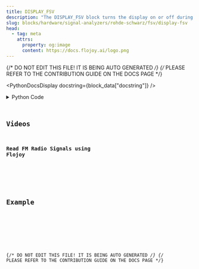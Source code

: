 ```yaml
---
title: DISPLAY_FSV
description: "The DISPLAY_FSV block turns the display on or off during remote control."
slug: blocks/hardware/signal-analyzers/rohde-schwarz/fsv/display-fsv
head:
  - tag: meta
    attrs:
      property: og:image
      content: https://docs.flojoy.ai/logo.png
---
```


{/* DO NOT EDIT THIS FILE! IT IS BEING AUTO GENERATED */}
{/* PLEASE REFER TO THE CONTRIBUTION GUIDE ON THE DOCS PAGE */}


<PythonDocsDisplay docstring={block_data["docstring"]} />
<details>
<summary>Python Code</summary>



<Code code={pythonCode} lang="py" wrap theme="dracula" />

[Find this Flojoy Block on GitHub](https://github.com/flojoy-ai/blocks/blob/main/blocks/HARDWARE/SIGNAL_ANALYZERS/ROHDE_SCHWARZ/FSV/DISPLAY_FSV/DISPLAY_FSV.py)

</details>

## Videos


### Read FM Radio Signals using Flojoy

<div className="not-content">
  <YouTube id="https://www.youtube.com/watch?v=1crZxgWDAaw" />
</div>

## Example


<GetHelpWidget />


<AppDisplay app={app} blockName="DISPLAY_FSV" client:visible />


<Example />

{/* DO NOT EDIT THIS FILE! IT IS BEING AUTO GENERATED */}
{/* PLEASE REFER TO THE CONTRIBUTION GUIDE ON THE DOCS PAGE */}
